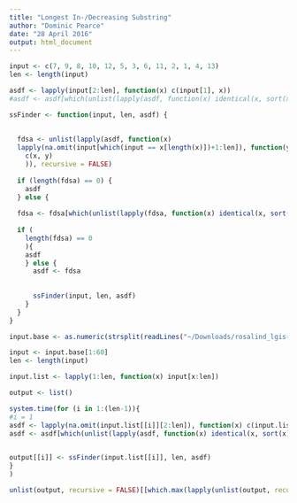 ```yaml
---
title: "Longest In-/Decreasing Substring"
author: "Dominic Pearce"
date: "28 April 2016"
output: html_document
---
```


```r
input <- c(7, 9, 8, 10, 12, 5, 3, 6, 11, 2, 1, 4, 13)
len <- length(input)

asdf <- lapply(input[2:len], function(x) c(input[1], x))
#asdf <- asdf[which(unlist(lapply(asdf, function(x) identical(x, sort(x)))))]
```

```r
ssFinder <- function(input, len, asdf) {
  
  
  fdsa <- unlist(lapply(asdf, function(x) 
  lapply(na.omit(input[which(input == x[length(x)])+1:len]), function(y) 
    c(x, y)
    )), recursive = FALSE)
  
  if (length(fdsa) == 0) {
    asdf
  } else {
      
  fdsa <- fdsa[which(unlist(lapply(fdsa, function(x) identical(x, sort(x)))))]
  
  if (
    length(fdsa) == 0
    ){
    asdf
    } else {
      asdf <- fdsa
      
      
      ssFinder(input, len, asdf)
    }
  }
}
```

```r
input.base <- as.numeric(strsplit(readLines("~/Downloads/rosalind_lgis-2.txt")[2], " ")[[1]])
```

```r
input <- input.base[1:60]
len <- length(input)

input.list <- lapply(1:len, function(x) input[x:len])

output <- list()

system.time(for (i in 1:(len-1)){
#i = 1
asdf <- lapply(na.omit(input.list[[i]][2:len]), function(x) c(input.list[[i]][1], x))
asdf <- asdf[which(unlist(lapply(asdf, function(x) identical(x, sort(x)))))]

  
output[[i]] <- ssFinder(input.list[[i]], len, asdf)
}
)

unlist(output, recursive = FALSE)[[which.max(lapply(unlist(output, recursive = FALSE), length))]]

```














































